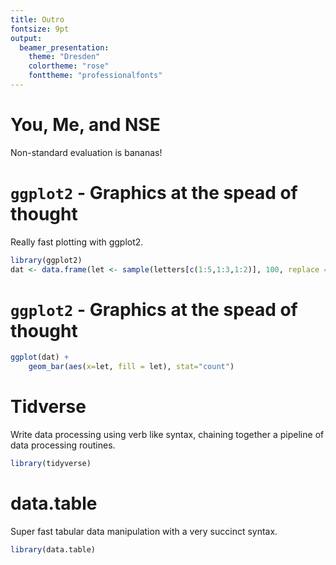 ```yaml
---
title: Outro
fontsize: 9pt
output:
  beamer_presentation:
    theme: "Dresden"
    colortheme: "rose"
    fonttheme: "professionalfonts"
---
```


# You, Me, and NSE

Non-standard evaluation is bananas!

# `ggplot2` - Graphics at the spead of thought

Really fast plotting with ggplot2.

```r

library(ggplot2)
dat <- data.frame(let <- sample(letters[c(1:5,1:3,1:2)], 100, replace = T))

```

# `ggplot2` - Graphics at the spead of thought

```r

ggplot(dat) +
    geom_bar(aes(x=let, fill = let), stat="count")

```

# Tidverse

Write data processing using verb like syntax, chaining together a pipeline of data processing routines.

```r

library(tidyverse)

```

# data.table

Super fast tabular data manipulation with a very succinct syntax.

```r

library(data.table)

```
